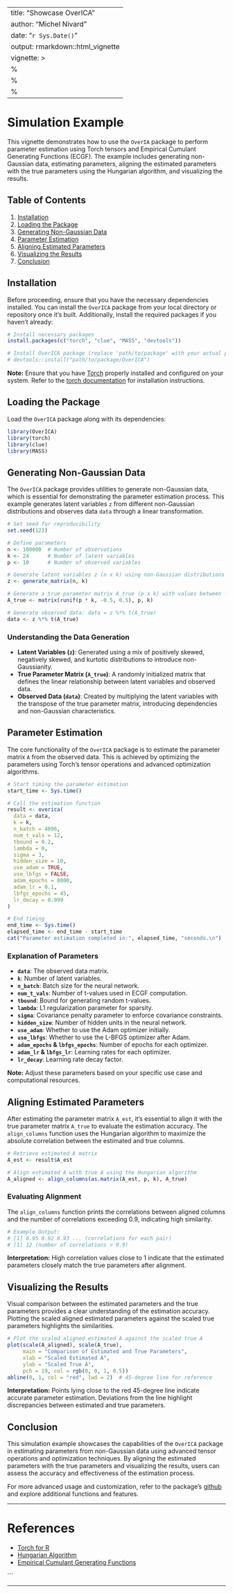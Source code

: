 
---
title: "Showcase OverICA"
author: "Michel Nivard"
date: "`r Sys.Date()`"
output: rmarkdown::html_vignette
vignette: >
  %\VignetteIndexEntry{Showcase OverICA}
  %\VignetteEngine{knitr::rmarkdown}
  %\VignetteEncoding{UTF-8}
---

# Simulation Example

This vignette demonstrates how to use the `OverIA` package to perform parameter estimation using Torch tensors and Empirical Cumulant Generating Functions (ECGF). The example includes generating non-Gaussian data, estimating parameters, aligning the estimated parameters with the true parameters using the Hungarian algorithm, and visualizing the results.

## Table of Contents

1. [Installation](#installation)
2. [Loading the Package](#loading-the-package)
3. [Generating Non-Gaussian Data](#generating-non-gaussian-data)
4. [Parameter Estimation](#parameter-estimation)
5. [Aligning Estimated Parameters](#aligning-estimated-parameters)
6. [Visualizing the Results](#visualizing-the-results)
7. [Conclusion](#conclusion)

## Installation

Before proceeding, ensure that you have the necessary dependencies installed. You can install the `OverICA` package from your local directory or repository once it's built. Additionally, install the required packages if you haven't already:

```R
# Install necessary packages
install.packages(c("torch", "clue", "MASS", "devtools"))

# Install OverICA package (replace 'path/to/package' with your actual path)
# devtools::install("path/to/package/OverICA")
```

**Note:** Ensure that you have [Torch](https://torch.mlverse.org/) properly installed and configured on your system. Refer to the [torch documentation](https://torch.mlverse.org/) for installation instructions.

## Loading the Package

Load the `OverICA` package along with its dependencies:

```R
library(OverICA)
library(torch)
library(clue)
library(MASS)
```

## Generating Non-Gaussian Data

The `OverICA` package provides utilities to generate non-Gaussian data, which is essential for demonstrating the parameter estimation process. This example generates latent variables `z` from different non-Gaussian distributions and observes data `data` through a linear transformation.

```R
# Set seed for reproducibility
set.seed(123)

# Define parameters
n <- 100000  # Number of observations
k <- 24      # Number of latent variables
p <- 10      # Number of observed variables

# Generate latent variables z (n x k) using non-Gaussian distributions
z <- generate_matrix(n, k)

# Generate a true parameter matrix A_true (p x k) with values between -0.5 and 0.5
A_true <- matrix(runif(p * k, -0.5, 0.5), p, k)

# Generate observed data: data = z %*% t(A_true)
data <- z %*% t(A_true)
```

### Understanding the Data Generation

- **Latent Variables (`z`)**: Generated using a mix of positively skewed, negatively skewed, and kurtotic distributions to introduce non-Gaussianity.
- **True Parameter Matrix (`A_true`)**: A randomly initialized matrix that defines the linear relationship between latent variables and observed data.
- **Observed Data (`data`)**: Created by multiplying the latent variables with the transpose of the true parameter matrix, introducing dependencies and non-Gaussian characteristics.

## Parameter Estimation

The core functionality of the `OverICA` package is to estimate the parameter matrix `A` from the observed data. This is achieved by optimizing the parameters using Torch's tensor operations and advanced optimization algorithms.

```R
# Start timing the parameter estimation
start_time <- Sys.time()

# Call the estimation function
result <- overica(
  data = data,
  k = k,
  n_batch = 4096,
  num_t_vals = 12,
  tbound = 0.2,
  lambda = 0,
  sigma = 3,
  hidden_size = 10,
  use_adam = TRUE,
  use_lbfgs = FALSE,
  adam_epochs = 8000,
  adam_lr = 0.1,
  lbfgs_epochs = 45,
  lr_decay = 0.999
)

# End timing
end_time <- Sys.time()
elapsed_time <- end_time - start_time
cat("Parameter estimation completed in:", elapsed_time, "seconds.\n")
```

### Explanation of Parameters

- **`data`**: The observed data matrix.
- **`k`**: Number of latent variables.
- **`n_batch`**: Batch size for the neural network.
- **`num_t_vals`**: Number of t-values used in ECGF computation.
- **`tbound`**: Bound for generating random t-values.
- **`lambda`**: L1 regularization parameter for sparsity.
- **`sigma`**: Covariance penalty parameter to enforce covariance constraints.
- **`hidden_size`**: Number of hidden units in the neural network.
- **`use_adam`**: Whether to use the Adam optimizer initially.
- **`use_lbfgs`**: Whether to use the L-BFGS optimizer after Adam.
- **`adam_epochs` & `lbfgs_epochs`**: Number of epochs for each optimizer.
- **`adam_lr` & `lbfgs_lr`**: Learning rates for each optimizer.
- **`lr_decay`**: Learning rate decay factor.

**Note:** Adjust these parameters based on your specific use case and computational resources.

## Aligning Estimated Parameters

After estimating the parameter matrix `A_est`, it's essential to align it with the true parameter matrix `A_true` to evaluate the estimation accuracy. The `align_columns` function uses the Hungarian algorithm to maximize the absolute correlation between the estimated and true columns.

```R
# Retrieve estimated A matrix
A_est <- result$A_est

# Align estimated A with true A using the Hungarian algorithm
A_aligned <- align_columns(as.matrix(A_est, p, k), A_true)
```

### Evaluating Alignment

The `align_columns` function prints the correlations between aligned columns and the number of correlations exceeding 0.9, indicating high similarity.

```R
# Example Output:
# [1] 0.95 0.92 0.93 ... (correlations for each pair)
# [1] 12 (number of correlations > 0.9)
```

**Interpretation:** High correlation values close to 1 indicate that the estimated parameters closely match the true parameters after alignment.

## Visualizing the Results

Visual comparison between the estimated parameters and the true parameters provides a clear understanding of the estimation accuracy. Plotting the scaled aligned estimated parameters against the scaled true parameters highlights the similarities.

```R
# Plot the scaled aligned estimated A against the scaled true A
plot(scale(A_aligned), scale(A_true),
     main = "Comparison of Estimated and True Parameters",
     xlab = "Scaled Estimated A",
     ylab = "Scaled True A",
     pch = 19, col = rgb(0, 0, 1, 0.5))
abline(0, 1, col = "red", lwd = 2)  # 45-degree line for reference
```



**Interpretation:** Points lying close to the red 45-degree line indicate accurate parameter estimation. Deviations from the line highlight discrepancies between estimated and true parameters.

## Conclusion

This simulation example showcases the capabilities of the `OverICA` package in estimating parameters from non-Gaussian data using advanced tensor operations and optimization techniques. By aligning the estimated parameters with the true parameters and visualizing the results, users can assess the accuracy and effectiveness of the estimation process.

For more advanced usage and customization, refer to the package's [github](https://github.com/MichelNivard/OverICA) and explore additional functions and features.

---

# References

- [Torch for R](https://torch.mlverse.org/)
- [Hungarian Algorithm](https://en.wikipedia.org/wiki/Hungarian_algorithm)
- [Empirical Cumulant Generating Functions](https://en.wikipedia.org/wiki/Cumulant)

```

---

